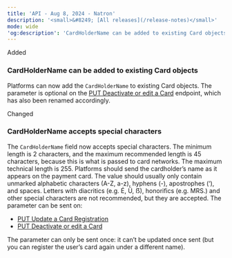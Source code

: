 ```yaml
---
title: 'API - Aug 8, 2024 - Natron'  
description: '<small>&#8249; [All releases](/release-notes)</small>'  
mode: wide  
'og:description': 'CardHolderName can be added to existing Card objects - CardHolderName accepts special characters'  
---
```

  
<div class="pill pill-green rn-pill">Added</div> 
  
### CardHolderName can be added to existing Card objects

Platforms can now add the `CardHolderName` to existing Card objects. The parameter is optional on the [PUT Deactivate or edit a Card](/api-reference/cards/deactivate-edit-card) endpoint, which has also been renamed accordingly.

<div class="pill pill-blue">Changed</div>  

### CardHolderName accepts special characters

The `CardHolderName` field now accepts special characters. The minimum length is 2 characters, and the maximum recommended length is 45 characters, because this is what is passed to card networks. The maximum technical length is 255.
Platforms should send the cardholder’s name as it appears on the payment card. The value should usually only contain unmarked alphabetic characters (A-Z, a-z), hyphens (-), apostrophes (‘), and spaces. Letters with diacritics (e.g. É, Ü, ẞ), honorifics (e.g. MRS.) and other special characters are not recommended, but they are accepted.
The parameter can be sent on: 
- [PUT Update a Card Registration](/api-reference/card-registrations/update-card-registration)
- [PUT Deactivate or edit a Card](/api-reference/cards/deactivate-edit-card)

The parameter can only be sent once: it can’t be updated once sent (but you can register the user’s card again under a different name).
